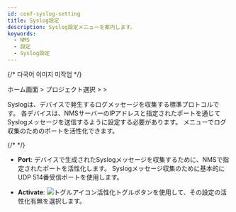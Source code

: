 ```yaml
---
id: conf-syslog-setting
title: Syslog設定
description: Syslog設定メニューを案内します。
keywords:
  - NMS
  - 設定
  - Syslog設定
---
```


{/* 다국어 이미지 미작업 */}

ホーム画面 &gt; プロジェクト選択 &gt; <Cmdname sid="side_setting" className="uitext" /> &gt; <Cmdname sid="side_syslogSetting" className="uitext" />

Syslogは、デバイスで発生するログメッセージを収集する標準プロトコルです。 各デバイスは、NMSサーバーのIPアドレスと指定されたポートを通じてSyslogメッセージを送信するように設定する必要があります。 <Cmdname sid="side_syslogSetting" className="uitext" />メニューでログ収集のためのポートを活性化できます。 

{/* <ImgLang img="nms-conf-syslog-st.png" desc="Sylog Setting" /> */}

- **Port**: デバイスで生成されたSyslogメッセージを収集するために、NMSで指定されたポートを活性化します。 Syslogメッセージ収集のために基本的にUDP 514番受信ポートを使用します。

- **Activate**: ![トグルアイコン](/img/ic-toggle-on.svg)活性化トグルボタンを使用して、その設定の活性化有無を選択します。 

